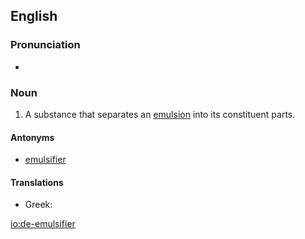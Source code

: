 ==English==

===Pronunciation===
* {{a|UK}} {{IPA|[diːˌɛˈmʌɫsɪfaɪ(j)ə(ɹ)]|[diːˌɛˈmʊɫsɪfaɪ(j)ə]|lang=en}}

===Noun===
{{en-noun}}

# A substance that separates an [[emulsion]] into its constituent parts.

====Antonyms====
* [[emulsifier]]

====Translations====
{{trans-top|a substance that separates an emulsion into its constituent parts}}
* Greek: {{t|el|απογαλακτωματοποιητής|m|tr=apogalaktomatopoi'itís}}
{{trans-mid}}
{{trans-bottom}}

[[io:de-emulsifier]]